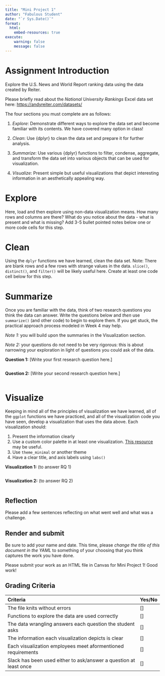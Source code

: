 ```yaml
---
title: "Mini Project 1"
author: "Fabulous Student"
date: "`r Sys.Date()`"
format:
  html:
    embed-resources: true
execute:
    warning: false
    message: false
---
```


# Assignment Introduction

Explore the U.S. News and World Report ranking data using the data created by Reiter. 

Please briefly read about the *National University Rankings* Excel data set here:
[https://andyreiter.com/datasets/](https://andyreiter.com/datasets/)

The four sections you must complete are as follows:

1. *Explore*: Demonstrate different ways to explore the data set and become familiar with its contents. We have covered many option in class!

2. *Clean*: Use {dplyr} to clean the data set and prepare it for further analysis.

3. *Summarize*: Use various {dplyr} functions to filter, condense, aggregate, and transform the data set into various objects that can be used for visualization.

4. *Visualize*: Present simple but useful visualizations that depict interesting information in an aesthetically appealing way.

# Explore

Here, load and then explore using non-data visualization means. How many rows and columns are there? What do you notice about the data - what is present and what is missing? Add 3-5 bullet pointed notes below one or more code cells for this step.

# Clean

Using the `dplyr` functions we have learned, clean the data set. Note: There are blank rows and a few rows with strange values in the data. `slice()`, `distinct()`, and `filter()` will be likely useful here. Create at least one code cell below for this step.

# Summarize

Once you are familiar with the data, think of two research questions you think the data can answer. Write the questions below and *then* use `summarize()` (and other code) to begin to explore them. If you get stuck, the practical approach process modeled in Week 4 may help.

*Note 1:* you will build upon the summaries in the Visualization section. 

*Note 2:* your questions do not need to be very rigorous: this is about narrowing your exploration in light of questions you could ask of the data.

**Question 1:** [Write your first research question here.] 

```r

```

**Question 2:** [Write your second research question here.]

```r

```

# Visualize

Keeping in mind all of the principles of visualization we have learned, all of the `ggplot` functions we have practiced, and all of the visualization code you have seen, develop a visualization that uses the data above. Each visualization should:

1. Present the information clearly
2. Use a custom color palette in at least one visualization. [This resource](https://r-charts.com/colors/) may be useful.
3. Use `theme_minimal` or another theme
4. Have a clear title, and axis labels using `labs()`

**Visualization 1:** (to answer RQ 1)

```r

```

**Visualization 2:** (to answer RQ 2)

```r

```

## Reflection

Please add a few sentences reflecting on what went well and what was a challenge.

## Render and submit

Be sure to add your name and date. This time, please *change the title of this document in the YAML* to something of your choosing that you think captures the work you have done.

Please submit your work as an HTML file in Canvas for Mini Project 1! Good work!

## Grading Criteria

| Criteria                                                            | Yes/No |
|:--------------------------------------------------------------------|:-------|
| The file knits without errors                                       |   []   |
| Functions to explore the data are used correctly                    |   []   |
| The data wrangling answers each question the student asks           |   []   |
| The information each visualization depicts is clear                 |   []   |
| Each visualization employees meet aformentioned requirements        |   []   |
| Slack has been used either to ask/answer a question at least once   |   []   |
